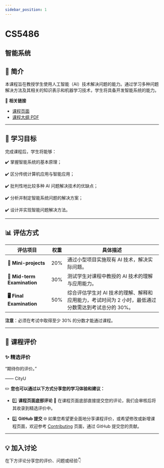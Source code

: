 ```yaml
---
sidebar_position: 1
---
```


# CS5486
## 智能系统

## **📘 简介**
本课程旨在教授学生使用人工智能（AI）技术解决问题的能力。通过学习多种问题解决方法及其相关的知识表示和机器学习技术，学生将具备开发智能系统的能力。

🔗 **相关链接**
- [课程页面](https://www.cityu.edu.hk/catalogue/pg/202526/course/CS5486.htm)
- [课程大纲 PDF](https://www.cityu.edu.hk/catalogue/pg/202526/course/CS5486.pdf)

---

## **🎯 学习目标**

完成课程后，学生将能够：

✔️ 掌握智能系统的基本原理；

✔️ 区分传统计算机应用与智能应用；

✔️ 批判性地比较多种 AI 问题解决技术的优缺点；

✔️ 分析并制定智能系统问题的解决方案；

✔️ 设计并实现智能问题解决方法。

---

## **📊 评估方式**

| **评估项目**              | **权重** | **具体描述**                                                                                       |
|--------------------------|---------|---------------------------------------------------------------------------------------------------|
| **📝 Mini-projects**       | 20%     | 通过小型项目实施现有 AI 技术，解决实际问题。                                                         |
| **📄 Mid-term Examination** | 30%     | 测试学生对课程中教授的 AI 技术的理解与应用能力。                                                     |
| **🖥️ Final Examination**    | 50%     | 综合评估学生对 AI 技术的理解、解释和应用能力，考试时间为 2 小时，最低通过分数需达到考试总分的 30%。       |

**注意**：必须在考试中取得至少 30% 的分数才能通过课程。

---

## **💬 课程评价**

### ✨ **精选评价**
<div className={commentStyles.commentBox}>
    <p className={commentStyles.commentText}>
        “期待你的评价。”
    </p>
    <p className={commentStyles.commentAuthor}>—— CityU</p>
</div>

✏️ **您也可以通过以下方式分享您的学习体验和建议：**

- 1️⃣ **课程页面底部评论**
💬 在课程页面底部直接提交您的评论，我们会审核后将其收录到精选评价中。

- 2️⃣ **GitHub 提交**
🌐 如果您希望更全面地分享课程评价，或希望修改或新增课程页面，欢迎参考 [Contributing](/contributing) 页面，通过 GitHub 提交您的贡献。




---

## **💡 加入讨论**

在下方评论分享您的评价、问题或经验👇
<Utterances />